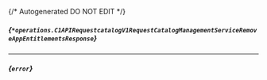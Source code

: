 {/* Autogenerated DO NOT EDIT  */}

##### *{`*operations.C1APIRequestcatalogV1RequestCatalogManagementServiceRemoveAppEntitlementsResponse`}*
<Collapsible defaultOpen openLabel={Labels.showProperties} closeLabel={Labels.hideProperties}>
    <C1APIRequestcatalogV1RequestCatalogManagementServiceRemoveAppEntitlementsResponse/>
</Collapsible>

---
##### *{`error`}*


